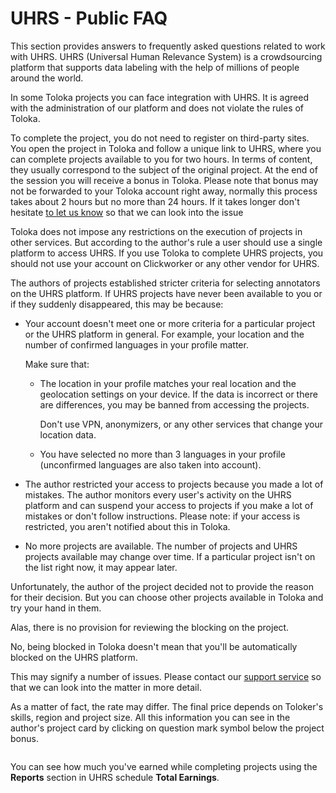 # UHRS - Public FAQ

This section provides answers to frequently asked questions related to work with UHRS. UHRS (Universal Human Relevance System) is a crowdsourcing platform that supports data labeling with the help of millions of people around the world.

<Cut title="How are projects from UHRS structured? Will there be any problems in Toloka due to the fact that I am switching to another platform?">

In some Toloka projects you can face integration with UHRS. It is agreed with the administration of our platform and does not violate the rules of Toloka.

To complete the project, you do not need to register on third-party sites. You open the project in Toloka and follow a unique link to UHRS, where you can complete projects available to you for two hours. In terms of content, they usually correspond to the subject of the original project. At the end of the session you will receive a bonus in Toloka. Please note that bonus may not be forwarded to your Toloka account right away, normally this process takes about 2 hours but no more than 24 hours. If it takes longer don't hesitate [to let us know](../troubleshooting/support?form-source=uhrs-faq#contact) so that we can look into the issue

</Cut>

<Cut title="Is it possible to complete UHRS projects in Toloka and under another vendor at the same time?">

Toloka does not impose any restrictions on the execution of projects in other services. But according to the author's rule a user should use a single platform to access UHRS. If you use Toloka to complete UHRS projects, you should not use your account on Clickworker or any other vendor for UHRS.

</Cut>

<Cut title="Why don't I see any projects on UHRS?">

The authors of projects established stricter criteria for selecting annotators on the UHRS platform. If UHRS projects have never been available to you or if they suddenly disappeared, this may be because:

- Your account doesn't meet one or more criteria for a particular project or the UHRS platform in general. For example, your location and the number of confirmed languages in your profile matter.

    Make sure that:

    - The location in your profile matches your real location and the geolocation settings on your device. If the data is incorrect or there are differences, you may be banned from accessing the projects.

        Don't use VPN, anonymizers, or any other services that change your location data.

    - You have selected no more than 3 languages in your profile (unconfirmed languages are also taken into account).

- The author restricted your access to projects because you made a lot of mistakes. The author monitors every user's activity on the UHRS platform and can suspend your access to projects if you make a lot of mistakes or don't follow instructions. Please note: if your access is restricted, you aren't notified about this in Toloka.

- No more projects are available. The number of projects and UHRS projects available may change over time. If a particular project isn't on the list right now, it may appear later.

</Cut>

<Cut title="I was blocked on UHRS, why?">

Unfortunately, the author of the project decided not to provide the reason for their decision. Вut you can choose other projects available in Toloka and try your hand in them.

</Cut>

<Cut title="Is it possible to revise the blocking on UHRS? I did everything correctly!">

Alas, there is no provision for reviewing the blocking on the project.

</Cut>

<Cut title="I was blocked in Toloka. Will it affect UHRS?">

No, being blocked in Toloka doesn't mean that you'll be automatically blocked on the UHRS platform.

</Cut>

<Cut title="I followed the link, and I have a white screen with an `Error` message. Is something broken?">

This may signify a number of issues. Please contact our [support service](../troubleshooting/support?form-source=uhrs-faq#contact) so that we can look into the matter in more detail.

</Cut>

<Cut title="My projects are different in cost from my friend's projects.">

As a matter of fact, the rate may differ. The final price depends on Toloker's skills, region and project size. All this information you can see in the author's project card by clicking on question mark symbol below the project bonus.

<Image width="700px" withBackground imageId="1676448831879" alt="" />

</Cut>

<Cut title="How can I see the amount earned while completing the project?">

You can see how much you've earned while completing projects using the **Reports** section in UHRS schedule **Total Earnings**.

</Cut>
